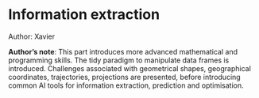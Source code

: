 # Information extraction

::: {.infobox .tip}
Author: Xavier
:::

::: {.infobox .note}
**Author's note**: This part introduces more advanced mathematical and programming skills.
The tidy paradigm to manipulate data frames is introduced. Challenges
associated with geometrical shapes, geographical coordinates,
trajectories, projections are presented, before introducing common AI
tools for information extraction, prediction and optimisation.

:::
